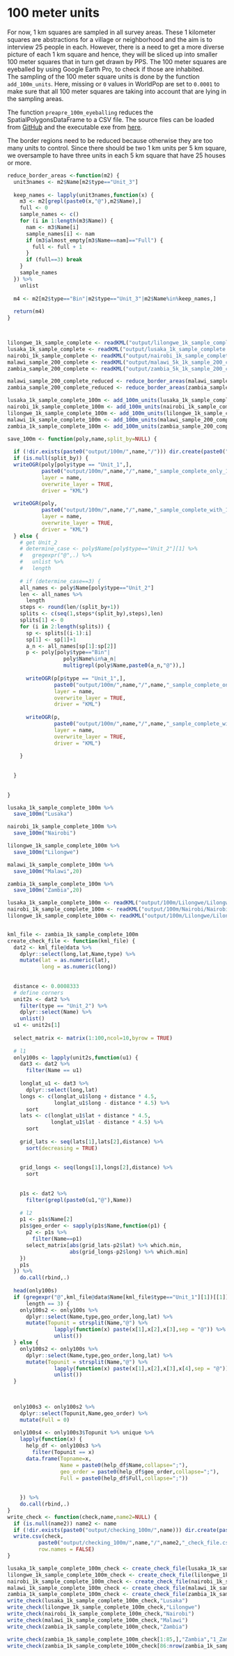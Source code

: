 # 100 meter units
For now, 1 km squares are sampled in all survey areas. These 1 kilometer squares are abstractions for a village or neighborhood and the aim is to interview 25 people in each. However, there is a need to get a more diverse picture of each 1 km square and hence, they will be sliced up into smaller 100 meter squares that in turn get drawn by PPS. The 100 meter squares are eyeballed by using Google Earth Pro, to check if those are inhabited.  
The sampling of the 100 meter square units is done by the function `add_100m_units`. Here, missing or `0` values in WorldPop are set to `0.0001` to make sure that all 100 meter squares are taking into account that are lying in the sampling areas.  

The function `preapre_100m_eyeballing` reduces the SpatialPolygonsDataFrame to a CSV file. The source files can be loaded from [GitHub](https://github.com/senickel/Select10by10) and the executable exe from [here]().\footnote{Only works on Windows.}


The border regions need to be reduced because otherwise they are too many units to control. Since there should be two 1 km units per 5 km square, we oversample to have three units in each 5 km square that have 25 houses or more. 

```r

reduce_border_areas <-function(m2) { 
  unit3names <- m2$Name[m2$type=="Unit_3"]
  
  keep_names <- lapply(unit3names,function(x) {
    m3 <- m2[grepl(paste0(x,"@"),m2$Name),]
    full <- 0
    sample_names <- c()
    for (i in 1:length(m3$Name)) {
      nam <- m3$Name[i]
      sample_names[i] <- nam
      if (m3$almost_empty[m3$Name==nam]=="Full") {
        full <- full + 1 
      }
      if (full==3) break
    }
    sample_names
  }) %>% 
    unlist
  
  m4 <- m2[m2$type=="Bin"|m2$type=="Unit_3"|m2$Name%in%keep_names,]
  
  return(m4)
}



lilongwe_1k_sample_complete <- readKML("output/lilongwe_1k_sample_complete.kml")
lusaka_1k_sample_complete <- readKML("output/lusaka_1k_sample_complete.kml")
nairobi_1k_sample_complete <- readKML("output/nairobi_1k_sample_complete.kml")
malawi_sample_200_complete <- readKML("output/malawi_5k_1k_sample_200_complete.kml")
zambia_sample_200_complete <- readKML("output/zambia_5k_1k_sample_200_complete.kml")

malawi_sample_200_complete_reduced <- reduce_border_areas(malawi_sample_200_complete)
zambia_sample_200_complete_reduced <- reduce_border_areas(zambia_sample_200_complete)


```



```r
lusaka_1k_sample_complete_100m <- add_100m_units(lusaka_1k_sample_complete,lusaka_population)
nairobi_1k_sample_complete_100m <- add_100m_units(nairobi_1k_sample_complete,nairobi_population)
lilongwe_1k_sample_complete_100m <- add_100m_units(lilongwe_1k_sample_complete,lilongwe_population)
malawi_1k_sample_complete_100m <- add_100m_units(malawi_sample_200_complete_reduced,malawi_population)
zambia_1k_sample_complete_100m <- add_100m_units(zambia_sample_200_complete_reduced,zambia_population)

```


```r
save_100m <- function(poly,name,split_by=NULL) {
  
  if (!dir.exists(paste0("output/100m/",name,"/"))) dir.create(paste0("output/100m/",name,"/"))
  if (is.null(split_by)) {
  writeOGR(poly[poly$type == "Unit_1",],
           paste0("output/100m/",name,"/",name,"_sample_complete_only_100m.kml"),
           layer = name,
           overwrite_layer = TRUE,
           driver = "KML")
  
  writeOGR(poly,
           paste0("output/100m/",name,"/",name,"_sample_complete_with_100m.kml"),
           layer = name,
           overwrite_layer = TRUE,         
           driver = "KML")
  } else {
    # get Unit_2
    # determine_case <- poly$Name[poly$type=="Unit_2"][1] %>% 
    #   gregexpr("@",.) %>% 
    #   unlist %>% 
    #   length
    
    # if (determine_case==3) {
    all_names <- poly$Name[poly$type=="Unit_2"]
    len <- all_names %>% 
      length
    steps <- round(len/(split_by+1))
    splits <- c(seq(1,steps*(split_by),steps),len)
    splits[1] <- 0
    for (i in 2:length(splits)) {
      sp <- splits[(i-1):i]
      sp[1] <- sp[1]+1
      a_n <- all_names[sp[1]:sp[2]]
      p <- poly[poly$type=="Bin"|
                  poly$Name%in%a_n|
                  multigrepl(poly$Name,paste0(a_n,"@")),]
      
      writeOGR(p[p$type == "Unit_1",],
               paste0("output/100m/",name,"/",name,"_sample_complete_only_100m_part",i-1,".kml"),
               layer = name,
               overwrite_layer = TRUE,
               driver = "KML")
      
      writeOGR(p,
               paste0("output/100m/",name,"/",name,"_sample_complete_with_100m_part",i-1,".kml"),
               layer = name,
               overwrite_layer = TRUE,         
               driver = "KML")
      
    }
    
    
  }
  
  
}

lusaka_1k_sample_complete_100m %>% 
  save_100m("Lusaka")

nairobi_1k_sample_complete_100m %>% 
  save_100m("Nairobi")

lilongwe_1k_sample_complete_100m %>% 
  save_100m("Lilongwe")

malawi_1k_sample_complete_100m %>% 
  save_100m("Malawi",20)

zambia_1k_sample_complete_100m %>% 
  save_100m("Zambia",20)
```

```r


lusaka_1k_sample_complete_100m <- readKML("output/100m/Lilongwe/Lilongwe_sample_complete_with_100m.kml")
nairobi_1k_sample_complete_100m <- readKML("output/100m/Nairobi/Nairobi_sample_complete_with_100m.kml")
lilongwe_1k_sample_complete_100m <- readKML("output/100m/Lilongwe/Lilongwe_sample_complete_with_100m.kml")


kml_file <- zambia_1k_sample_complete_100m
create_check_file <- function(kml_file) {
  dat2 <- kml_file@data %>% 
    dplyr::select(long,lat,Name,type) %>% 
    mutate(lat = as.numeric(lat),
           long = as.numeric(long))
  
  
  distance <- 0.0008333
  # define corners
  unit2s <- dat2 %>% 
    filter(type == "Unit_2") %>% 
    dplyr::select(Name) %>% 
    unlist()
  u1 <- unit2s[1]
  
  select_matrix <- matrix(1:100,ncol=10,byrow = TRUE)
  
  # l1
  only100s <- lapply(unit2s,function(u1) {
    dat3 <- dat2 %>% 
      filter(Name == u1)
    
    longlat_u1 <- dat3 %>% 
      dplyr::select(long,lat)
    longs <- c(longlat_u1$long + distance * 4.5,
               longlat_u1$long - distance * 4.5) %>% 
      sort
    lats <- c(longlat_u1$lat + distance * 4.5,
              longlat_u1$lat - distance * 4.5) %>% 
      sort
    
    grid_lats <- seq(lats[1],lats[2],distance) %>% 
      sort(decreasing = TRUE)
    
    
    grid_longs <- seq(longs[1],longs[2],distance) %>% 
      sort
    
    
    p1s <- dat2 %>% 
      filter(grepl(paste0(u1,"@"),Name)) 
    
    # l2
    p1 <- p1s$Name[2]
    p1s$geo_order <- sapply(p1s$Name,function(p1) {
      p2 <- p1s %>% 
        filter(Name==p1)
      select_matrix[abs(grid_lats-p2$lat) %>% which.min,
                    abs(grid_longs-p2$long) %>% which.min]
    })
    p1s
  }) %>% 
    do.call(rbind,.)
  
  head(only100s)
  if (gregexpr("@",kml_file@data$Name[kml_file$type=="Unit_1"][1])[[1]] %>% 
      length == 3) {
    only100s2 <- only100s %>% 
      dplyr::select(Name,type,geo_order,long,lat) %>% 
      mutate(Topunit = strsplit(Name,"@") %>% 
               lapply(function(x) paste(x[1],x[2],x[3],sep = "@")) %>% 
               unlist())
  } else {
    only100s2 <- only100s %>% 
      dplyr::select(Name,type,geo_order,long,lat) %>% 
      mutate(Topunit = strsplit(Name,"@") %>% 
               lapply(function(x) paste(x[1],x[2],x[3],x[4],sep = "@")) %>% 
               unlist())
  }
  

  
  only100s3 <- only100s2 %>% 
    dplyr::select(Topunit,Name,geo_order) %>% 
    mutate(Full = 0)
  
  only100s4 <- only100s3$Topunit %>% unique %>% 
    lapply(function(x) {
      help_df <- only100s3 %>% 
        filter(Topunit == x)
      data.frame(Topname=x,
                 Name = paste0(help_df$Name,collapse=";"),
                 geo_order = paste0(help_df$geo_order,collapse=";"),
                 Full = paste0(help_df$Full,collapse=";"))
      
      
    }) %>% 
    do.call(rbind,.)
}
write_check <- function(check,name,name2=NULL) {
  if (is.null(name2)) name2 <- name
  if (!dir.exists(paste0("output/checking_100m/",name))) dir.create(paste0("output/checking_100m/",name))
  write.csv(check,
          paste0("output/checking_100m/",name,"/",name2,"_check_file.csv"),
          row.names = FALSE)
}

lusaka_1k_sample_complete_100m_check <- create_check_file(lusaka_1k_sample_complete_100m)
lilongwe_1k_sample_complete_100m_check <- create_check_file(lilongwe_1k_sample_complete_100m)
nairobi_1k_sample_complete_100m_check <- create_check_file(nairobi_1k_sample_complete_100m)
malawi_1k_sample_complete_100m_check <- create_check_file(malawi_1k_sample_complete_100m)
zambia_1k_sample_complete_100m_check <- create_check_file(zambia_1k_sample_complete_100m)
write_check(lusaka_1k_sample_complete_100m_check,"Lusaka")
write_check(lilongwe_1k_sample_complete_100m_check,"Lilongwe")
write_check(nairobi_1k_sample_complete_100m_check,"Nairobi")
write_check(malawi_1k_sample_complete_100m_check,"Malawi")
write_check(zambia_1k_sample_complete_100m_check,"Zambia")

write_check(zambia_1k_sample_complete_100m_check[1:85,],"Zambia","1_Zambia")
write_check(zambia_1k_sample_complete_100m_check[86:nrow(zambia_1k_sample_complete_100m_check),],"Zambia","2_Zambia")





```

